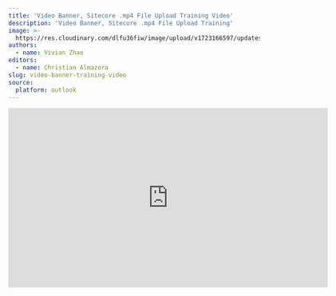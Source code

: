 ```yaml
---
title: 'Video Banner, Sitecore .mp4 File Upload Training Video'
description: 'Video Banner, Sitecore .mp4 File Upload Training'
image: >-
  https://res.cloudinary.com/dlfu36fiw/image/upload/v1723166597/updates/video-banner-mp4-upload/headlineimg_wo8814.jpg
authors:
  - name: Vivian Zhao
editors:
  - name: Christian Almazora
slug: video-banner-training-video
source:
  platform: outlook
---
```


<p>
  <div className="max-w-screen overflow-auto flex justify-center">
    <iframe src="https://roardigitalus-my.sharepoint.com/personal/vivian_zhao_betmgm_com/_layouts/15/embed.aspx?UniqueId=40c3a8ef-17cb-4939-8308-ca18c2bd137b&embed=%7B%22ust%22%3Atrue%2C%22hv%22%3A%22CopyEmbedCode%22%7D&referrer=StreamWebApp&referrerScenario=EmbedDialog.Create" width="640" height="360" frameborder="0" scrolling="no" allowfullscreen title="Video Banner, Sitecore .mp4 File Upload Training-20240808_140237-Meeting Recording.mp4" />
  </div>
</p>

The US Team has provided a Training Video on how to upload the Video Banner mp4 in the Sitecore to be used for future Video Banner Tickets.
